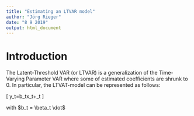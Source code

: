 ```yaml
---
title: "Estimating an LTVAR model"
author: "Jörg Rieger"
date: "8 9 2019"
output: html_document
---
```

# Introduction

The Latent-Threshold VAR (or LTVAR) is a generalization of the Time-Varying Parameter VAR where some of estimated coefficients are shrunk to 0. In particular, the LTVAT-model can be represented as follows:

\[
y_t=b_tx_t+\epsilon_t
\]

with $b_t = \beta_t \dot$
